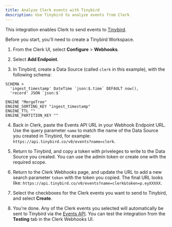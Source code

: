 ```yaml
---
title: Analyze Clerk events with Tinybird
description: Use Tinybird to analyze events from Clerk
---
```


This integration enables Clerk to send events to [Tinybird](https://tinybird.co).

Before you start, you'll need to create a Tinybird Workspace.

1. From the Clerk UI, select **Configure** > **Webhooks**.
   
2. Select **Add Endpoint**.

3. In Tinybird, create a Data Source (called `clerk` in this example), with the following schema:

```tb {% title = 'Data Source schema for Clerk events %}
SCHEMA >
  'ingest_timestamp' DateTime `json:$.time` DEFAULT now(),
  'record' JSON `json:$`

ENGINE "MergeTree"
ENGINE_SORTING_KEY "ingest_timestamp"
ENGINE_TTL ""
ENGINE_PARTITION_KEY ""
```

4. Back in Clerk, paste the Events API URL in your Webhook Endpoint URL. Use the query parameter `name` to match the name of the Data Source you created in Tinybird, for example: `https://api.tinybird.co/v0/events?name=clerk`.

5. Return to Tinybird, and copy a token with priveleges to write to the Data Source you created. You can use the admin token or create one with the required scope.

6. Return to the Clerk Webhooks page, and update the URL to add a new search parameter `token` with the token you copied. The final URL looks like: `https://api.tinybird.co/v0/events?name=clerk&token=p.eyXXXXX`.

7. Select the checkboxes for the Clerk events you want to send to Tinybird, and select **Create**.

8. You're done. Any of the Clerk events you selected will automatically be sent to Tinybird via the [Events API](https://tinybird.co/docs/ingest/events-api). You can test the integration from the **Testing** tab in the Clerk Webhooks UI. 